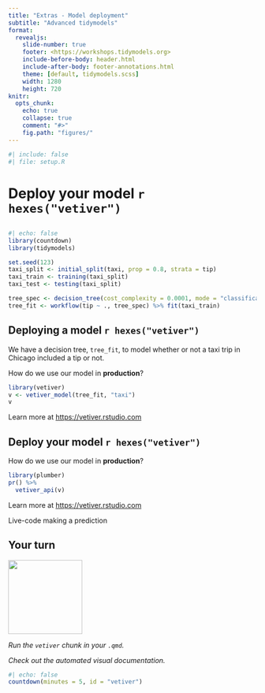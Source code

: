 ```yaml
---
title: "Extras - Model deployment"
subtitle: "Advanced tidymodels"
format:
  revealjs: 
    slide-number: true
    footer: <https://workshops.tidymodels.org>
    include-before-body: header.html
    include-after-body: footer-annotations.html
    theme: [default, tidymodels.scss]
    width: 1280
    height: 720
knitr:
  opts_chunk: 
    echo: true
    collapse: true
    comment: "#>"
    fig.path: "figures/"
---
```


```r
#| include: false
#| file: setup.R
```

# Deploy your model `r hexes("vetiver")`

## {background-image="https://vetiver.rstudio.com/images/ml_ops_cycle.png" background-size="contain"}

```r
#| echo: false
library(countdown)
library(tidymodels)

set.seed(123)
taxi_split <- initial_split(taxi, prop = 0.8, strata = tip)
taxi_train <- training(taxi_split)
taxi_test <- testing(taxi_split)

tree_spec <- decision_tree(cost_complexity = 0.0001, mode = "classification")
tree_fit <- workflow(tip ~ ., tree_spec) %>% fit(taxi_train)
```

## Deploying a model `r hexes("vetiver")`

We have a decision tree, `tree_fit`, to model whether or not a taxi trip in Chicago included a tip or not.

How do we use our model in **production**?

```r
library(vetiver)
v <- vetiver_model(tree_fit, "taxi")
v
```

Learn more at <https://vetiver.rstudio.com>

## Deploy your model `r hexes("vetiver")`

How do we use our model in **production**?

```r
library(plumber)
pr() %>%
  vetiver_api(v)
```

Learn more at <https://vetiver.rstudio.com>

:::notes
Live-code making a prediction
:::

## Your turn {transition="slide-in"}

![](images/parsnip-flagger.jpg){.absolute top="0" right="0" width="150" height="150"}

*Run the `vetiver` chunk in your `.qmd`.*

*Check out the automated visual documentation.*

```r
#| echo: false
countdown(minutes = 5, id = "vetiver")
```
